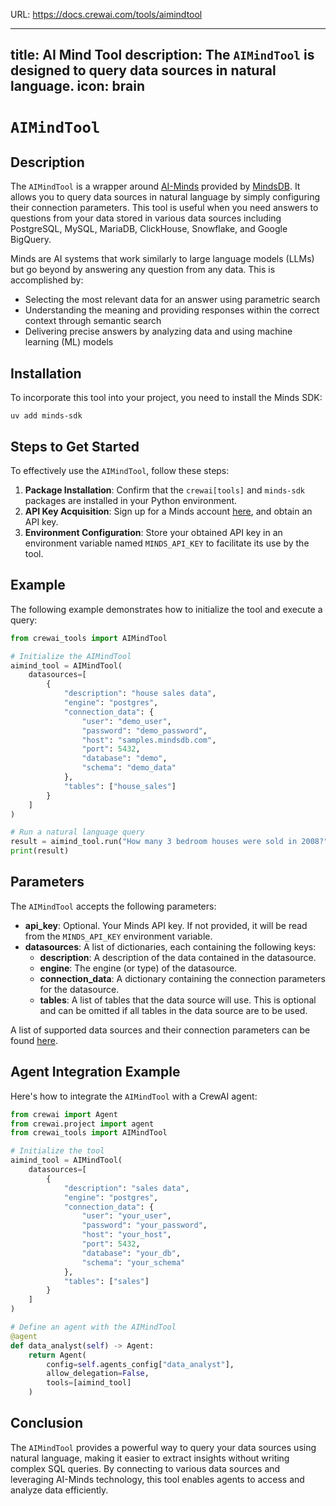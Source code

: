 URL: https://docs.crewai.com/tools/aimindtool

---
title: AI Mind Tool
description: The `AIMindTool` is designed to query data sources in natural language.
icon: brain
---

# `AIMindTool`

## Description

The `AIMindTool` is a wrapper around [AI-Minds](https://mindsdb.com/minds) provided by [MindsDB](https://mindsdb.com/). It allows you to query data sources in natural language by simply configuring their connection parameters. This tool is useful when you need answers to questions from your data stored in various data sources including PostgreSQL, MySQL, MariaDB, ClickHouse, Snowflake, and Google BigQuery.

Minds are AI systems that work similarly to large language models (LLMs) but go beyond by answering any question from any data. This is accomplished by:
- Selecting the most relevant data for an answer using parametric search
- Understanding the meaning and providing responses within the correct context through semantic search
- Delivering precise answers by analyzing data and using machine learning (ML) models

## Installation

To incorporate this tool into your project, you need to install the Minds SDK:

```shell
uv add minds-sdk
```

## Steps to Get Started

To effectively use the `AIMindTool`, follow these steps:

1. **Package Installation**: Confirm that the `crewai[tools]` and `minds-sdk` packages are installed in your Python environment.
2. **API Key Acquisition**: Sign up for a Minds account [here](https://mdb.ai/register), and obtain an API key.
3. **Environment Configuration**: Store your obtained API key in an environment variable named `MINDS_API_KEY` to facilitate its use by the tool.

## Example

The following example demonstrates how to initialize the tool and execute a query:

```python Code
from crewai_tools import AIMindTool

# Initialize the AIMindTool
aimind_tool = AIMindTool(
    datasources=[
        {
            "description": "house sales data",
            "engine": "postgres",
            "connection_data": {
                "user": "demo_user",
                "password": "demo_password",
                "host": "samples.mindsdb.com",
                "port": 5432,
                "database": "demo",
                "schema": "demo_data"
            },
            "tables": ["house_sales"]
        }
    ]
)

# Run a natural language query
result = aimind_tool.run("How many 3 bedroom houses were sold in 2008?")
print(result)
```

## Parameters

The `AIMindTool` accepts the following parameters:

- **api_key**: Optional. Your Minds API key. If not provided, it will be read from the `MINDS_API_KEY` environment variable.
- **datasources**: A list of dictionaries, each containing the following keys:
  - **description**: A description of the data contained in the datasource.
  - **engine**: The engine (or type) of the datasource.
  - **connection_data**: A dictionary containing the connection parameters for the datasource.
  - **tables**: A list of tables that the data source will use. This is optional and can be omitted if all tables in the data source are to be used.

A list of supported data sources and their connection parameters can be found [here](https://docs.mdb.ai/docs/data_sources).

## Agent Integration Example

Here's how to integrate the `AIMindTool` with a CrewAI agent:

```python Code
from crewai import Agent
from crewai.project import agent
from crewai_tools import AIMindTool

# Initialize the tool
aimind_tool = AIMindTool(
    datasources=[
        {
            "description": "sales data",
            "engine": "postgres",
            "connection_data": {
                "user": "your_user",
                "password": "your_password",
                "host": "your_host",
                "port": 5432,
                "database": "your_db",
                "schema": "your_schema"
            },
            "tables": ["sales"]
        }
    ]
)

# Define an agent with the AIMindTool
@agent
def data_analyst(self) -> Agent:
    return Agent(
        config=self.agents_config["data_analyst"],
        allow_delegation=False,
        tools=[aimind_tool]
    )
```

## Conclusion

The `AIMindTool` provides a powerful way to query your data sources using natural language, making it easier to extract insights without writing complex SQL queries. By connecting to various data sources and leveraging AI-Minds technology, this tool enables agents to access and analyze data efficiently. 